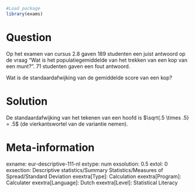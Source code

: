 ```r
#Load package
library(exams)
```

Question
========
Op het examen van cursus 2.8 gaven 189 studenten een juist antwoord op de vraag "Wat is het populatiegemiddelde van het trekken van een kop van een munt?". 71 studenten gaven een fout antwoord.

Wat is de standaardafwijking van de gemiddelde score van een kop?


Solution
========
De standaardafwijking van het tekenen van een hoofd is $\sqrt{.5 \times .5} = .5$ (de vierkantswortel van de variantie nemen).

Meta-information
================
exname: eur-descriptive-111-nl
extype: num
exsolution: 0.5
extol: 0
exsection: Descriptive statistics/Summary Statistics/Measures of Spread/Standard Deviation
exextra[Type]: Calculation
exextra[Program]: Calculater
exextra[Language]: Dutch
exextra[Level]: Statistical Literacy
